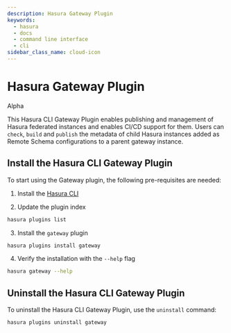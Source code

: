 ```yaml
---
description: Hasura Gateway Plugin
keywords:
  - hasura
  - docs
  - command line interface
  - cli
sidebar_class_name: cloud-icon
---
```



# Hasura Gateway Plugin

<div className="badge-container">
  <ProductBadge free pro ee />
  <div className="badge badge-gray heading-badge">Alpha</div>
</div>

This Hasura CLI Gateway Plugin enables publishing and management of Hasura federated instances and enables CI/CD support
for them. Users can `check`, `build` and `publish` the metadata of child Hasura instances added as Remote Schema
configurations to a parent gateway instance.

## Install the Hasura CLI Gateway Plugin

To start using the Gateway plugin, the following pre-requisites are needed:

1. Install the [Hasura CLI](/hasura-cli/install-hasura-cli.mdx)

2. Update the plugin index

```bash
hasura plugins list
```

3. Install the `gateway` plugin

```bash
hasura plugins install gateway
```

4. Verify the installation with the `--help` flag

```bash
hasura gateway --help
```

## Uninstall the Hasura CLI Gateway Plugin

To uninstall the Hasura CLI Gateway Plugin, use the `uninstall` command:

```bash
hasura plugins uninstall gateway
```

